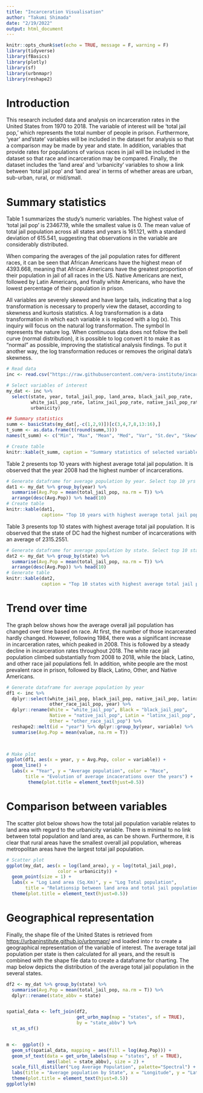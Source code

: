 ```yaml
---
title: "Incarceration Visualisation"
author: "Takumi Shimada"
date: "2/19/2022"
output: html_document
---
```


```r
knitr::opts_chunk$set(echo = TRUE, message = F, warning = F)
library(tidyverse)
library(fBasics)
library(plotly)
library(sf)
library(urbnmapr)
library(reshape2)

```

# Introduction
This research included data and analysis on incarceration rates in the United States from 1970 to 2018. The variable of interest will be 'total jail pop,' which represents the total number of people in prison. Furthermore, 'year' and'state' variables will be included in the dataset for analysis so that a comparison may be made by year and state. In addition, variables that provide rates for populations of various races in jail will be included in the dataset so that race and incarceration may be compared. Finally, the dataset includes the 'land area' and 'urbanicity' variables to show a link between 'total jail pop' and 'land area' in terms of whether areas are urban, sub-urban, rural, or mid/small.




# Summary statistics
Table 1 summarizes the study's numeric variables. The highest value of 'total jail pop' is 23467.19, while the smallest value is 0. The mean value of total jail population across all states and years is 161.121, with a standard deviation of 615.541, suggesting that observations in the variable are considerably distributed. 

When comparing the averages of the jail population rates for different races, it can be seen that African Americans have the highest mean of 4393.668, meaning that African Americans have the greatest proportion of their population in jail of all races in the US. Native Americans are next, followed by Latin Americans, and finally white Americans, who have the lowest percentage of their population in prison.


All variables are severely skewed and have large tails, indicating that a log transformation is necessary to properly view the dataset, according to skewness and kurtosis statistics. A log transformation is a data transformation in which each variable x is replaced with a log (x). This inquiry will focus on the natural log transformation. The symbol ln represents the nature log. When continuous data does not follow the bell curve (normal distribution), it is possible to log convert it to make it as "normal" as possible, improving the statistical analysis findings. To put it another way, the log transformation reduces or removes the original data's skewness.





```r
# Read data
inc <- read.csv("https://raw.githubusercontent.com/vera-institute/incarceration-trends/master/incarceration_trends.csv", stringsAsFactors = FALSE)

# Select variables of interest
my_dat <- inc %>% 
  select(state, year, total_jail_pop, land_area, black_jail_pop_rate,
         white_jail_pop_rate, latinx_jail_pop_rate, native_jail_pop_rate,
         urbanicity)

## Summary statistics
summ <- basicStats(my_dat[,-c(1,2,9)])[c(3,4,7,8,13:16),]
t_summ <- as.data.frame(t(round(summ,3)))
names(t_summ) <- c("Min", "Max", "Mean", "Med", "Var", "St.dev", "Skew", "Kurt")

# Create table
knitr::kable(t_summ, caption = "Summary statistics of selected variables")

```




Table 2 presents top 10 years with highest average total jail population. It is observed that the year 2008 had the highest number of incarcerations.


```r
# Generate dataframe for average population by year. Select top 10 yrs
dat1 <- my_dat %>% group_by(year) %>% 
  summarise(Avg.Pop = mean(total_jail_pop, na.rm = T)) %>% 
  arrange(desc(Avg.Pop)) %>% head(10)
# Create table
knitr::kable(dat1, 
             caption= "Top 10 years with highest average total jail population")
```

Table 3 presents top 10 states with highest average total jail population. It is observed that the state of DC had the highest number of incarcerations with an average of 2315.2551.

```r
# Generate dataframe for average population by state. Select top 10 states
dat2 <- my_dat %>% group_by(state) %>% 
  summarise(Avg.Pop = mean(total_jail_pop, na.rm = T)) %>% 
  arrange(desc(Avg.Pop)) %>% head(10)
# Generate table
knitr::kable(dat2, 
             caption = "Top 10 states with highest average total jail population")
```




# Trend over time
The graph below shows how the average overall jail population has changed over time based on race.
At first, the number of those incarcerated hardly changed.
However, following 1984, there was a significant increase in incarceration rates, which peaked in 2008. This is followed by a steady decline in incarceration rates throughout 2018. The white race jail population climbed substantially from 2008 to 2018, while the black, Latino, and other race jail populations fell.
In addition, white people are the most prevalent race in prison, followed by Black, Latino, Other, and Native Americans.


```r
# Generate dataframe for average population by year
df1 <- inc %>% 
  dplyr::select(white_jail_pop, black_jail_pop, native_jail_pop, latinx_jail_pop,
                other_race_jail_pop, year) %>% 
  dplyr::rename(White = "white_jail_pop", Black = "black_jail_pop", 
                Native = "native_jail_pop", Latin = "latinx_jail_pop",
                Other = "other_race_jail_pop") %>% 
  reshape2::melt(id = "year") %>% dplyr::group_by(year, variable) %>% 
  summarise(Avg.Pop = mean(value, na.rm = T))
  


# Make plot
ggplot(df1, aes(x = year, y = Avg.Pop, color = variable)) +
  geom_line() + 
  labs(x = "Year", y = "Average population", color = "Race",
       title = "Evolution of average incacerations over the years") + 
        theme(plot.title = element_text(hjust=0.5))


```


# Comparison between variables

The scatter plot below shows how the total jail population variable relates to land area with regard to the urbanicity variable. There is minimal to no link between total population and land area, as can be shown. Furthermore, it is clear that rural areas have the smallest overall jail population, whereas metropolitan areas have the largest total jail population.

```r
# Scatter plot
ggplot(my_dat, aes(x = log(land_area), y = log(total_jail_pop),
                   color = urbanicity)) +
  geom_point(size = 1) +
  labs(x = "Log Land area (Sq.Km)", y = "Log Total population",
       title = "Relationsip between land area and total jail population") +
  theme(plot.title = element_text(hjust=0.5))


```





# Geographical representation
Finally, the shape file of the United States is retrieved from <https://urbaninstitute.github.io/urbnmapr/> and loaded into r to create a geographical representation of the variable of interest. The average total jail population per state is then calculated for all years, and the result is combined with the shape file data to create a dataframe for charting. The map below depicts the distribution of the average total jail population in the several states.

```r
df2 <- my_dat %>% group_by(state) %>% 
  summarise(Avg.Pop = mean(total_jail_pop, na.rm = T)) %>% 
  dplyr::rename(state_abbv = state)


spatial_data <- left_join(df2,
                          get_urbn_map(map = "states", sf = TRUE),
                          by = "state_abbv") %>% 
  st_as_sf()


m <-  ggplot() +
  geom_sf(spatial_data, mapping = aes(fill = log(Avg.Pop))) +
  geom_sf_text(data = get_urbn_labels(map = "states", sf = TRUE), 
               aes(label = state_abbv), size = 2) +
  scale_fill_distiller("Log Average Population", palette="Spectral") +
  labs(title = "Average population by State", x = "Longitude", y = "Latitude") +
  theme(plot.title = element_text(hjust=0.5))
ggplotly(m)


```

